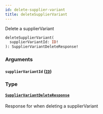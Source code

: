 ```yaml
---
id: delete-supplier-variant
title: deleteSupplierVariant
---
```


Delete a supplierVariant

```graphql
deleteSupplierVariant(
  supplierVariantId: ID!
): SupplierVariantDeleteResponse!

```

### Arguments

#### `supplierVariantId` ([`ID`](/developers/supplier-apis/supply-api/graphql/reference/scalars/id))

### Type

#### [`SupplierVariantDeleteResponse`](/developers/supplier-apis/supply-api/graphql/reference/objects/supplier-variant-delete-response)

Response for when deleting a supplierVariant
